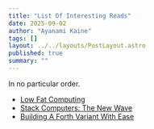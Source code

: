 ```yaml
---
title: "List Of Interesting Reads"
date: 2025-09-02
author: "Ayanami Kaine"
tags: []
layout: ../../layouts/PostLayout.astro
published: true
summary: ""
---
```


In no particular order.

- [Low Fat Computing](https://www.ultratechnology.com/lowfat.htm)
- [Stack Computers: The New Wave](https://users.ece.cmu.edu/~koopman/stack_computers/index.html)
- [Building A Forth Variant With Ease](https://news.ycombinator.com/item?id=13082825)